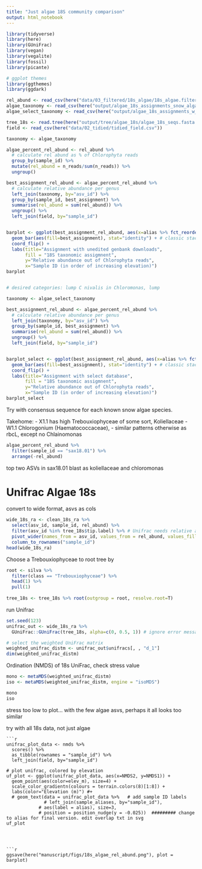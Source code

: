 ```yaml
---
title: "Just algae 18S community comparison"
output: html_notebook
---
```


```r
library(tidyverse)
library(here)
library(GUniFrac)
library(vegan)
library(vegalite)
library(fossil)
library(picante)

# ggplot themes
library(ggthemes)
library(ggdark)
```


```r
rel_abund <- read_csv(here("data/03_filtered/18s_algae/18s_algae.filtered_cleaned_rel_abund.csv"))
algae_taxonomy <- read_csv(here("output/algae_18s_assignments_snow_algae_genbank.csv"))
algae_select_taxonomy <- read_csv(here("output/algae_18s_assignments_w_select_snow_algae.csv"))

tree_18s <- read.tree(here("output/tree/algae_18s/algae_18s_seqs.fasta.treefile"))
field <- read_csv(here("data/02_tidied/tidied_field.csv"))
```




```r
taxonomy <- algae_taxonomy

algae_percent_rel_abund <- rel_abund %>% 
  # calculate rel abund as % of Chlorophyta reads
  group_by(sample_id) %>% 
  mutate(rel_abund = n_reads/sum(n_reads)) %>% 
  ungroup()

best_assignment_rel_abund <- algae_percent_rel_abund %>% 
  # calculate relative abundance per genus
  left_join(taxonomy, by="asv_id") %>% 
  group_by(sample_id, best_assignment) %>% 
  summarise(rel_abund = sum(rel_abund)) %>% 
  ungroup() %>% 
  left_join(field, by="sample_id")


barplot <- ggplot(best_assignment_rel_abund, aes(x=alias %>% fct_reorder(elev_m), y=rel_abund)) +
  geom_bar(aes(fill=best_assignment), stat="identity") + # classic stacked relative abundance plot
  coord_flip() +
  labs(title="Assignment with unedited genbank downloads",
       fill = "18S taxonomic assigmnent",
       y="Relative abundance out of Chlorophyta reads",
       x="Sample ID (in order of increasing elevation)")
barplot


# desired categories: lump C nivalis in Chloromonas, lump 

```

```r
taxonomy <- algae_select_taxonomy

best_assignment_rel_abund <- algae_percent_rel_abund %>% 
  # calculate relative abundance per genus
  left_join(taxonomy, by="asv_id") %>% 
  group_by(sample_id, best_assignment) %>% 
  summarise(rel_abund = sum(rel_abund)) %>% 
  ungroup() %>% 
  left_join(field, by="sample_id")


barplot_select <- ggplot(best_assignment_rel_abund, aes(x=alias %>% fct_reorder(elev_m), y=rel_abund)) +
  geom_bar(aes(fill=best_assignment), stat="identity") + # classic stacked relative abundance plot
  coord_flip() +
  labs(title="Assignment with select database",
       fill = "18S taxonomic assigmnent",
       y="Relative abundance out of Chlorophyta reads",
       x="Sample ID (in order of increasing elevation)")
barplot_select

```

Try with consensus sequence for each known snow algae species. 

Takehome: 
  - X1.1 has high Trebouxiophyceae of some sort, Koliellaceae
  - W1.1 Chlorogonium (Haematococcaceae), 
  - similar patterns otherwise as rbcL, except no Chlainomonas
  


```r
algae_percent_rel_abund %>% 
  filter(sample_id == "sax18.01") %>% 
  arrange(-rel_abund)
```

top two ASVs in sax18.01 blast as koliellaceae and chloromonas




# Unifrac Algae 18s

convert to wide format, asvs as cols
```r
wide_18s_ra <- clean_18s_ra %>% 
  select(asv_id, sample_id, rel_abund) %>% 
  filter(asv_id %in% tree_18s$tip.label) %>% # Unifrac needs relative abundance table to match the tips on the tree
  pivot_wider(names_from = asv_id, values_from = rel_abund, values_fill = list(rel_abund = 0)) %>% 
  column_to_rownames("sample_id")
head(wide_18s_ra)
```

Choose a Trebouxiophyceae to root tree by
```r
root <- silva %>% 
  filter(class == "Trebouxiophyceae") %>% 
  head(1) %>% 
  pull(1)
  
tree_18s <- tree_18s %>% root(outgroup = root, resolve.root=T)
```


run Unifrac
```r
  
set.seed(123)
unifrac_out <- wide_18s_ra %>% 
  GUniFrac::GUniFrac(tree_18s, alpha=c(0, 0.5, 1)) # ignore error message, we removed some otus from our tree, they should be automatically discluded

# select the weighted UniFrac matrix
weighted_unifrac_distm <- unifrac_out$unifracs[, , "d_1"]
dim(weighted_unifrac_distm)
```

Ordination (NMDS) of 18s UniFrac, check stress value
```r
mono <- metaMDS(weighted_unifrac_distm)
iso <- metaMDS(weighted_unifrac_distm, engine = "isoMDS")

mono
iso


```

stress too low to plot... with the few algae asvs, perhaps it all looks too similar

try with all 18s data, not just algae


    ```r
    unifrac_plot_data <- nmds %>%
      scores() %>%
      as_tibble(rownames = "sample_id") %>%
      left_join(field, by="sample_id")
    
    # plot unifrac, colored by elevation
    uf_plot <- ggplot(unifrac_plot_data, aes(x=NMDS2, y=NMDS1)) +
      geom_point(aes(color=elev_m), size=4) +
      scale_color_gradientn(colours = terrain.colors(8)[1:8]) +
      labs(color="Elevation (m)") #+
      # geom_text(data = unifrac_plot_data %>%   # add sample ID labels
                  # left_join(sample_aliases, by="sample_id"),
                # aes(label = alias), size=3,
                # position = position_nudge(y = -0.025))  ######### change to alias for final version. edit overlap txt in svg
    uf_plot
```



```r
ggsave(here("manuscript/figs/18s_algae_rel_abund.png"), plot = barplot)
```

